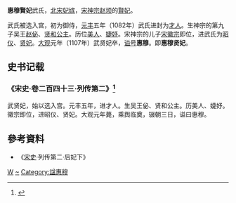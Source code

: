 '''惠穆賢妃'''武氏{{BD|11世纪||1107年|}}，[[北宋|北宋]][[妃嫔|妃嫔]]，[[宋神宗|宋神宗]][[赵顼|赵顼]]的[[賢妃|賢妃]]。

武氏被选入宫，初为御侍，[[元丰_(北宋)|元丰]]五年（1082年）武氏进封为[[才人|才人]]。生神宗的第九子吴王[[赵佖|赵佖]]、[[兖国公主_(宋神宗)|贤和公主]]。历位[[美人_(位号)|美人]]、[[婕妤|婕妤]]。宋神宗的儿子[[宋徽宗|宋徽宗]]即位，进武氏为[[昭仪|昭仪]]、[[贤妃|贤妃]]。[[大观_(年号)|大观]]元年（1107年）武贤妃卒，[[谥号|谥号]]'''惠穆'''。即'''惠穆贤妃'''。

== 史书记载 ==

=== 《宋史·卷二百四十三·列传第二》<ref>{{Cite web|url=http://www.guoxue123.com/shibu/0101/00songs/242.htm|title=卷二百四十三 列传第二 宋历（元）|accessdate=2017-06-12|author=|date=|publisher=|archive-date=2017-12-01|archive-url=https://web.archive.org/web/20171201012452/http://www.guoxue123.com/shibu/0101/00songs/242.htm|dead-url=no}}</ref> ===
武贤妃，始以选入宫。元丰五年，进才人。生吴王佖、贤和公主。历美人、婕妤。徽宗即位，进昭仪、贤妃。大观元年薨，乘舆临奠，辍朝三日，谥曰惠穆。

== 參考資料 ==
* 《[[宋史|宋史]]·列传第二·后妃下》

[[Category:宋神宗妃嫔|W]]
[[Category:武姓|~]]
[[Category:諡惠穆|Category:諡惠穆]]